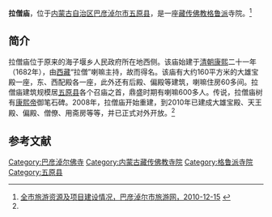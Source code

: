 {{Infobox Tibetan Buddhist monastery
|name = 拉僧庙
|image = 
|image size = 250px
|alt = 
|caption = 
|t=
|w=
|to = 
|ipa={{IPA|}}
|z=
|thdl=
|e=
|tc=拉僧廟
|s=拉僧庙
|p=
|m=
|k=
|pushpin_map = 
|latd =  | latm =  | lats =  | latNS = 
|longd=  | longm= | longs =| longEW = 
|iso_region = 
|map_caption = 
|mapsize = 
|location_country = 中国
|location = {{CHN}}[[内蒙古自治区|内蒙古自治区]][[巴彦淖尔市|巴彦淖尔市]][[五原县|五原县]]
|coordinates_display =
|founded_by = 
|date_founded =
|date_renovated =
|sect = [[格鲁派|格鲁派]]
|mather =
|children =
|dedicated_to = 
|tulku =
|head_lama = 
|head_mgh =
|no._of_monks = 
|architecture = 
|festivals =
|footnotes = 
}}

'''拉僧庙'''，位于[[内蒙古自治区|内蒙古自治区]][[巴彦淖尔市|巴彦淖尔市]][[五原县|五原县]]，是一座[[藏传佛教|藏传佛教]][[格鲁派|格鲁派]]寺院。<ref name=byneslyw>[http://www.bynely.gov.cn/news/Show.asp?id=337 全市旅游资源及项目建设情况，巴彦淖尔市旅游网，2010-12-15] {{webarchive|url=https://archive.is/20130718142731/http://www.bynely.gov.cn/news/Show.asp?id=337 |date=2013-07-18 }}</ref>

==简介==
拉僧庙位于原来的海子堰乡人民政府所在地西侧。该庙始建于[[清朝|清朝]][[康熙|康熙]]二十一年（1682年），由[[西藏|西藏]]“拉僧”喇嘛主持，故而得名。该庙有大约160平方米的大雄宝殿一座，东、西配殿各一座，此外还有后殿、偏殿等建筑，喇嘛住房60多间。拉僧庙建筑规模居[[五原县|五原县]]各个召庙之首，鼎盛时期有喇嘛600多人。传说，拉僧庙树有[[康熙帝|康熙帝]]御笔石碑。2008年，拉僧庙开始重建，到2010年已建成大雄宝殿、天王殿、偏殿、僧僚、用斋房等等，并已正式对外开放。<ref name=byneslyw/>

==参考文献==
{{reflist}}

[[Category:巴彦淖尔佛寺|Category:巴彦淖尔佛寺]]
[[Category:内蒙古藏传佛教寺院|Category:内蒙古藏传佛教寺院]]
[[Category:格鲁派寺院|Category:格鲁派寺院]]
[[Category:五原县|Category:五原县]]